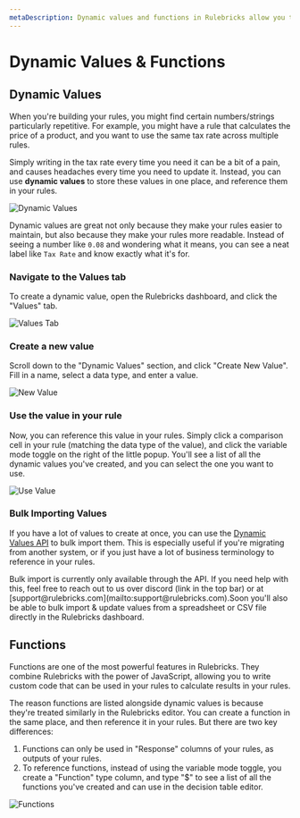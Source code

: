 ```yaml
---
metaDescription: Dynamic values and functions in Rulebricks allow you to store and reference values and custom code in your rules. Learn how to set them up here.
---
```


# Dynamic Values & Functions

## Dynamic Values

When you're building your rules, you might find certain numbers/strings particularly repetitive. For example, you might have a rule that calculates the price of a product, and you want to use the same tax rate across multiple rules.

Simply writing in the tax rate every time you need it can be a bit of a pain, and causes headaches every time you need to update it. Instead, you can use **dynamic values** to store these values in one place, and reference them in your rules.

![Dynamic Values](https://d1zic6dm9txw4h.cloudfront.net/rulebricks-docs-assets/static/images/advanced-features/values-1.png)

Dynamic values are great not only because they make your rules easier to maintain, but also because they make your rules more readable. Instead of seeing a number like `0.08` and wondering what it means, you can see a neat label like `Tax Rate` and know exactly what it's for.


<Steps>

### Navigate to the Values tab

To create a dynamic value, open the Rulebricks dashboard, and click the "Values" tab.

![Values Tab](https://d1zic6dm9txw4h.cloudfront.net/rulebricks-docs-assets/static/images/advanced-features/dynamic-values-tab.png)

### Create a new value

Scroll down to the "Dynamic Values" section, and click "Create New Value". Fill in a name, select a data type, and enter a value.

![New Value](https://d1zic6dm9txw4h.cloudfront.net/rulebricks-docs-assets/static/images/advanced-features/creating-values.png)

### Use the value in your rule

Now, you can reference this value in your rules. Simply click a comparison cell in your rule (matching the data type of the value), and click the variable mode toggle on the right of the little popup. You'll see a list of all the dynamic values you've created, and you can select the one you want to use.

![Use Value](https://d1zic6dm9txw4h.cloudfront.net/rulebricks-docs-assets/static/images/advanced-features/values-1.png)

</Steps>

### Bulk Importing Values

If you have a lot of values to create at once, you can use the [Dynamic Values API](https://rulebricks.com/docs/api-reference#tag/dynamic-values) to bulk import them. This is especially useful if you're migrating from another system, or if you just have a lot of business terminology to reference in your rules.


<Callout type="info">
Bulk import is currently only available through the API. If you need help with this, feel free to reach out to us over discord (link in the top bar) or at [support@rulebricks.com](mailto:support@rulebricks.com).Soon you'll also be able to bulk import & update values from a spreadsheet or CSV file directly in the Rulebricks dashboard.
</Callout>

## Functions

Functions are one of the most powerful features in Rulebricks. They combine Rulebricks with the power of JavaScript, allowing you to write custom code that can be used in your rules to calculate results in your rules.

The reason functions are listed alongside dynamic values is because they're treated similarly in the Rulebricks editor. You can create a function in the same place, and then reference it in your rules. But there are two key differences:

1. Functions can only be used in "Response" columns of your rules, as outputs of your rules.
2. To reference functions, instead of using the variable mode toggle, you create a "Function" type column, and type "$" to see a list of all the functions you've created and can use in the decision table editor.

![Functions](https://d1zic6dm9txw4h.cloudfront.net/rulebricks-docs-assets/static/images/advanced-features/values-2.png)
